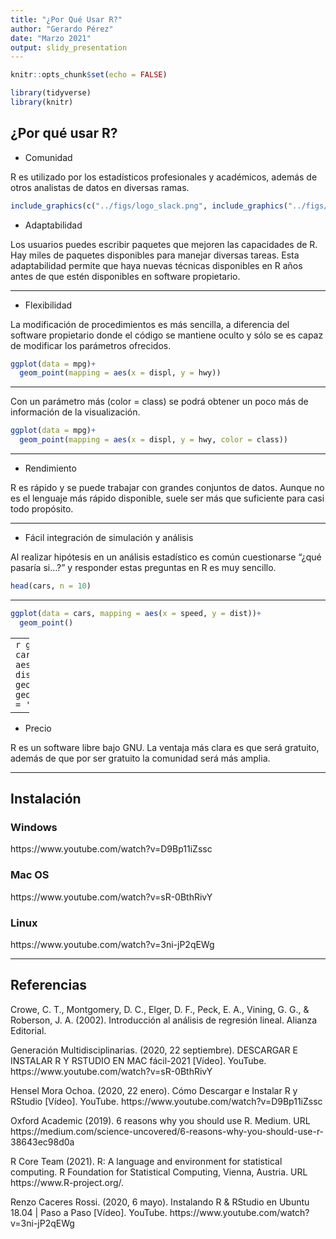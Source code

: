 ```yaml
---
title: "¿Por Qué Usar R?"
author: "Gerardo Pérez"
date: "Marzo 2021"
output: slidy_presentation
---
```


```r
knitr::opts_chunk$set(echo = FALSE)
```

```r
library(tidyverse)
library(knitr)
```

## ¿Por qué usar R?

* Comunidad

R es utilizado por los estadísticos profesionales y académicos, además de otros analistas de datos en diversas ramas.

```r
include_graphics(c("../figs/logo_slack.png", include_graphics("../figs/logo_stackoverflow.png")))
```

* Adaptabilidad

Los usuarios puedes escribir paquetes que mejoren las capacidades de R. Hay miles de paquetes disponibles para manejar diversas tareas. Esta adaptabilidad permite que haya nuevas técnicas disponibles en R años antes de que estén disponibles en software propietario.

---

* Flexibilidad

La modificación de procedimientos es más sencilla, a diferencia del software propietario donde el código se mantiene oculto y sólo se es capaz de modificar los parámetros ofrecidos.

```r
ggplot(data = mpg)+
  geom_point(mapping = aes(x = displ, y = hwy))
```


---

Con un parámetro más (color = class) se podrá obtener un poco más de información de la visualización.

```r
ggplot(data = mpg)+
  geom_point(mapping = aes(x = displ, y = hwy, color = class))
```

---

* Rendimiento

R es rápido y se puede trabajar con grandes conjuntos de datos. Aunque no es el lenguaje más rápido disponible, suele ser más que suficiente para casi todo propósito.

---

* Fácil integración de simulación y análisis

Al realizar hipótesis en un análisis estadístico es común cuestionarse "¿qué pasaría si...?" y responder estas preguntas en R es muy sencillo.

```r
head(cars, n = 10)
```
---

```r
ggplot(data = cars, mapping = aes(x = speed, y = dist))+
  geom_point()
```

---
```r
ggplot(data = cars, mapping = aes(x = speed, y = dist))+
  geom_point()+
  geom_smooth(method = 'lm')
```

---

* Precio

R es un software libre bajo GNU. La ventaja más clara es que será gratuito, además de que por ser gratuito la comunidad será más amplia.

---

## Instalación

### Windows

https://www.youtube.com/watch?v=D9Bp11iZssc

### Mac OS

https://www.youtube.com/watch?v=sR-0BthRivY

### Linux

https://www.youtube.com/watch?v=3ni-jP2qEWg

---
## Referencias

Crowe, C. T., Montgomery, D. C., Elger, D. F., Peck, E. A., Vining, G. G., & Roberson, J. A. (2002). Introducción al análisis de regresión lineal. Alianza Editorial.

Generación Multidisciplinarias. (2020, 22 septiembre). DESCARGAR E INSTALAR R Y RSTUDIO   EN MAC fácil-2021 [Vídeo]. YouTube. https://www.youtube.com/watch?v=sR-0BthRivY

Hensel Mora Ochoa. (2020, 22 enero). Cómo Descargar e Instalar R y RStudio [Vídeo].      YouTube. https://www.youtube.com/watch?v=D9Bp11iZssc

Oxford Academic (2019). 6 reasons why you should use R. Medium. URL
  https://medium.com/science-uncovered/6-reasons-why-you-should-use-r-38643ec98d0a
  
R Core Team (2021). R: A language and environment for statistical computing. R
  Foundation for Statistical Computing, Vienna, Austria. URL
  https://www.R-project.org/.
  
Renzo Caceres Rossi. (2020, 6 mayo). Instalando R & RStudio en Ubuntu 18.04 | Paso a     Paso [Vídeo]. YouTube. https://www.youtube.com/watch?v=3ni-jP2qEWg
  
